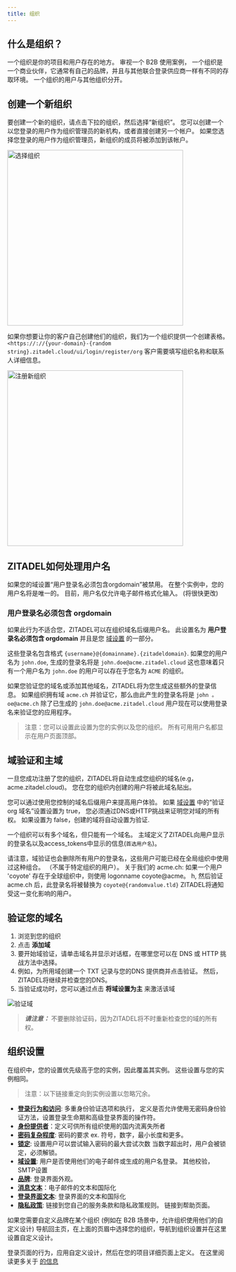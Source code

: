 ```yaml
---
title: 组织
---
```


## 什么是组织？


一个组织是你的项目和用户存在的地方。 审视一个 B2B 使用案例， 一个组织是一个商业伙伴，它通常有自己的品牌，并且与其他联合登录供应商一样有不同的存取环境。 一个组织的用户与其他组织分开。

## 创建一个新组织

要创建一个新的组织，请点击下拉的组织，然后选择“新组织”。 您可以创建一个以您登录的用户作为组织管理员的新机构，或者直接创建另一个帐户。 如果您选择您登录的用户作为组织管理员，新组织的成员将被添加到该帐户。

<img
  width="400px"
  src="/img/console_org_select.png"
  alt="选择组织"
 />

如果你想要让你的客户自己创建他们的组织，我们为一个组织提供一个创建表格。 `<https://://{your-domain}-{random string}.zitadel.cloud/ui/login/register/org` 客户需要填写组织名称和联系人详细信息。

<img
  width="400px"
  src="/img/console_org_register.png"
  alt="注册新组织"
 />

## ZITADEL如何处理用户名

如果您的域设置“用户登录名必须包含orgdomain”被禁用。 在整个实例中，您的用户名将是唯一的。 目前，用户名仅允许电子邮件格式化输入。 (将很快更改)

### 用户登录名必须包含 orgdomain

如果此行为不适合您，ZITADEL可以在组织域名后缀用户名。 此设置名为 **用户登录名必须包含 orgdomain** 并且是您 [域设置](./instance-settings#domain-settings) 的一部分。

这些登录名包含格式 `{username}@{domainname}.{zitadeldomain}`. 如果您的用户名为 `john.doe`, 生成的登录名将是 `john.doe@acme.zitadel.cloud` 这也意味着只有一个用户名为 `john.doe` 的用户可以存在于您名为 `ACME` 的组织。

如果您验证您的域名或添加其他域名，ZITADEL将为您生成这些额外的登录信息。 如果组织拥有域 `acme.ch` 并验证它，那么由此产生的登录名将是 `john 。 oe@acme.ch` 除了已生成的 `john.doe@acme.zitadel.cloud` 用户现在可以使用登录名来验证您的应用程序。

> 注意：您可以设置此设置为您的实例以及您的组织。 所有可用用户名都显示在用户页面顶部。

## 域验证和主域

一旦您成功注册了您的组织，ZITADEL将自动生成您组织的域名(e.g，acme.zitadel.cloud)。 您在您的组织内创建的用户将被此域名贴出。

您可以通过使用您控制的域名后缀用户来提高用户体验。 如果 [域设置](./instance-settings#domain-settings) 中的“验证org 域名”设置设置为 true， 您必须通过DNS或HTTP挑战来证明您对域的所有权。 如果设置为 false，创建的域将自动设置为验证.

一个组织可以有多个域名，但只能有一个域名。 主域定义了ZITADEL向用户显示的登录名以及access_tokens中显示的信息(`首选用户名`)。

请注意，域验证也会删除所有用户的登录名，这些用户可能已经在全局组织中使用过这种组合。 （不属于特定组织的用户）。 关于我们的 acme.ch: 如果一个用户 'coyote' 存在于全球组织中，则使用 logonname coyote@acme。 h, 然后验证acme.ch 后，此登录名将被替换为 `coyote@{randomvalue.tld}` ZITADEL将通知受这一变化影响的用户。

## 验证您的域名

1. 浏览到您的组织
2. 点击 **添加域**
3. 要开始域验证，请单击域名并显示对话框，在哪里您可以在 DNS 或 HTTP 挑战方法中选择。
4. 例如，为所用域创建一个 TXT 记录与您的DNS 提供商并点击验证。 然后，ZITADEL将继续并检查您的DNS。
5. 当验证成功时，您可以通过点击 **将域设置为主** 来激活该域

![验证域](/img/console_verify_domain.gif)

> **_请注意：_** 不要删除验证码，因为ZITADEL将不时重新检查您的域的所有权。

## 组织设置

在组织中，您的设置优先级高于您的实例，因此覆盖其实例。 这些设置与您的实例相同。

> 注意：以下链接重定向到实例设置以忽略冗余。

- [**登录行为和访问**](./instance-settings#login-behaviour-and-access): 多重身份验证选项和执行， 定义是否允许使用无密码身份验证方法，设置登录生命期和高级登录界面的操作符。
- [**身份提供者**](./instance-settings#identity-providers)：定义可供所有组织使用的国内流离失所者
- [**密码复杂程度**](./instance-settings#password-complexity): 密码的要求 ex. 符号，数字，最小长度和更多。
- [**锁定**](./instance-settings#lockout): 设置用户可以尝试输入密码的最大尝试次数 当数字超出时，用户会被锁定，必须解锁。
- [**域设置**](./instance-settings#domain-settings): 用户是否使用他们的电子邮件或生成的用户名登录。 其他校验，SMTP设置
- [**品牌**](./instance-settings#branding): 登录界面外观。
- [**消息文本**](./instance-settings#message-texts)：电子邮件的文本和国际化
- [**登录界面文本**](./instance-settings#login-interface-texts): 登录界面的文本和国际化
- [**隐私政策**](./instance-settings#privacy-policy-and-tos): 链接到您自己的服务条款和隐私政策规则。 链接到帮助页面。

如果您需要自定义品牌在某个组织 (例如在 B2B 场景中，允许组织使用他们的自定义设计) 导航回主页，在上面的页眉中选择您的组织，导航到组织设置并在这里设置自定义设计。

登录页面的行为，应用自定义设计，然后在您的项目详细页面上定义。 在这里阅读更多关于 [的信息](./projects#branding)
